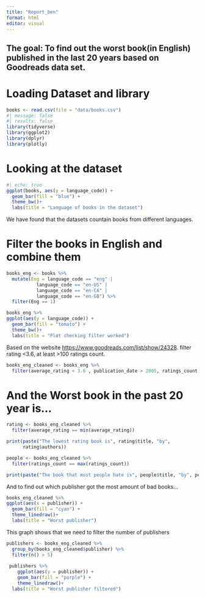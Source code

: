 ```yaml
---
title: "Report_ben"
format: html
editor: visual
---
```


## The goal: To find out the worst book(in English) published in the last 20 years based on Goodreads data set.


# Loading Dataset and library


```r
books <- read.csv(file = "data/books.csv")
#| message: false
#| results: false
library(tidyverse)
library(ggplot2)
library(dplyr)
library(plotly)


```

# Looking at the dataset

```r
#| echo: true
ggplot(books, aes(y = language_code)) + 
  geom_bar(fill = "blue") +
  theme_bw()+
  labs(title = "Language of books in the dataset")
```

We have found that the datasets countain books from different languages.

# Filter the books in English and combine them

```r
books_eng <- books %>% 
  mutate(Eng = language_code == "eng" |
           language_code == "en-US" |
           language_code == "en-CA" |
           language_code == "en-GB") %>% 
  filter(Eng == 1)

books_eng %>% 
ggplot(aes(y = language_code)) + 
  geom_bar(fill = "tomato") +
  theme_bw()+
  labs(title = "Plot checking filter worked")
```
Based on the website
<https://www.goodreads.com/list/show/24328>. filter rating <3.6, at least >100 ratings count.
```r
books_eng_cleaned <- books_eng %>% 
  filter(average_rating < 3.6 , publication_date > 2005, ratings_count >100) 
```

# And the Worst book in the past 20 year is...

```r
rating <- books_eng_cleaned %>% 
  filter(average_rating == min(average_rating))

print(paste("The lowest rating book is", rating$title, "by", 
      rating$authors))

people <- books_eng_cleaned %>% 
  filter(ratings_count == max(ratings_count))

print(paste("The book that most people hate is", people$title, "by", people$authors))
```

And to find out which publisher got the most amount of bad books...

```r
books_eng_cleaned %>% 
ggplot(aes(x = publisher)) + 
  geom_bar(fill = "cyan") + 
  theme_linedraw()+ 
  labs(title = "Worst publisher")
```

This graph shows that we need to filter the number of publishers

```r
publishers <- books_eng_cleaned %>%
  group_by(books_eng_cleaned$publisher) %>% 
  filter(n() > 5)
  
 publishers %>% 
    ggplot(aes(y = publisher)) + 
    geom_bar(fill = "purple") + 
    theme_linedraw()+ 
  labs(title = "Worst publisher filtered")

```

